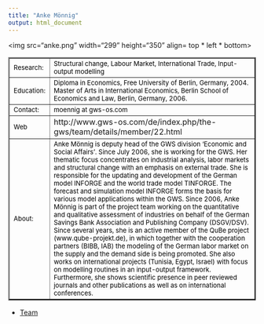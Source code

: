 ```yaml
---
title: "Anke Mönnig"
output: html_document
---
```

<html>
<body>
 
<img src="anke.png" width="299" height="350" align= top * left * bottom>

<table border="2">

<tr>
<td> <font size="2" color="black"> Research:</font>
 </td>

<td> <font size="2" color="black"> Structural change, Labour Market, International Trade, Input-output modelling</font></td>

<tr>

<td> <font size="2" color="black"> Education:</font>
 </td>

<td> <font size="2" color="black">   Diploma in Economics, Free University of Berlin, Germany, 2004. Master of Arts in International Economics, Berlin School of Economics and Law, Berlin, Germany, 2006. </font>
</td>

</tr>

<tr>
<td> <font size="2" color="black"> Contact:</font> </td>

<td> <font size="2" color="black"> moennig at gws-os.com</font> </td>

</tr>

<tr> 
<td > <font size="2" color="black">  Web </font> </td> 
<td> http://www.gws-os.com/de/index.php/the-gws/team/details/member/22.html </td>

<tr>
<td> 
<font size="2" color="black"> About: </font> </td>
<td><font size="2" color="black"> 
Anke Mönnig is deputy head of the GWS division ‘Economic and Social Affairs’. Since July 2006, she is working for the GWS. Her thematic focus concentrates on industrial analysis, labor markets and structural change with an emphasis on external trade. She is responsible for the updating and development of the German model INFORGE and the world trade model TINFORGE. The forecast and simulation model INFORGE forms the basis for various model applications within the GWS. Since 2006, Anke Mönnig is part of the project team working on the quantitative and qualitative assessment of industries on behalf of the German Savings Bank Association and Publishing Company (DSGV/DSV). Since several years, she is an active member of the QuBe project (www.qube-projekt.de), in which together with the cooperation partners (BIBB, IAB) the modeling of the German labor market on the supply and the demand side is being promoted. She also works on international projects (Tunisia, Egypt, Israel) with focus on modelling routines in an input-output framework. Furthermore, she shows scientific presence in peer reviewed journals and other publications as well as on international conferences.    </font>
</td>
</tr>
</tr>


</table> 

- <a href="equipo.html"> Team </a>

</body>


</html>